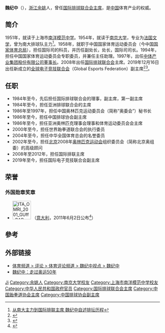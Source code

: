 '''魏纪中'''（{{bd|1936年|11月12日|}}），[[浙江|浙江]][[余姚|余姚]]人，曾任[[国际排球联合会|国际排球联合会]][[主席|主席]]，是[[中国|中国]]体育产业的权威。

== 简介 ==
1951年，就读于上海市[[南洋模范中学|南洋模范中学]]。1954年，就读于[[南京大学|南京大学]]，专业为[[法国|法国]][[文学|文学]]，曾为南大排球队主力<ref>[http://sports.sohu.com/20080630/n257820926.shtml 从南大主力到国际排联主席 魏纪中自述排坛历程]</ref>。1958年，就职于中国国家体育运动委员会（今中国[[国家体育总局|国家体育总局]]），担任国际司的科员，并历任副处长，处长，国际司司长。1994年，担任中国国家体育运动委员会专职委员，并兼任主任助理。1997年，出任[[中体产业集团股份有限公司|中体产业集团股份有限公司]][[董事长|董事长]]。2008年出任[[国际排球联合会|国际排球联合会]]主席。2019年12月16日出任新成立的[[全球电子竞技联合会|全球电子竞技联合会]]（Global Esports Federation）副主席<ref>{{cite web|url=https://globalesports.org/news/inaugural-meeting-gef-board/|title=INAUGURAL MEETING OF THE GEF BOARD|publisher=Global Esports Federation|accessdate=2020-08-16|quote=He is supported by three Vice Presidents - Mr Edward Cheng, Vice President, Tencent; Ms Charmaine Crooks, a five-time Olympian; and Mr Wei Jizhong, Honorary Life Vice President on the Olympic Council of Asia}}</ref><ref>{{cite news|url=http://paper.people.com.cn/rmrbhwb/html/2019-12/18/content_1962162.htm|title=国际电子竞技联合会在新加坡成立|publisher=人民日报海外版|date=2019-12-18|accessdate=2020-08-16}}</ref>。

== 任职 ==
*1984年至今，先后担任国际排球联合会的理事，副主席，第一副主席
*1984年至今，担任亚洲排球联合会的主席
*1986年至1997年，担任中国奥林匹克运动委员会（简称“奥委会”）秘书长
*1986年至今，担任中国排球协会副主席
*1986年至今，担任亚洲奥林匹克理事会理事和体育运动委员会会主席
*2000年至今，担任世界跆拳道联合会的执行委员
*2004年至今，担任中华全国体育总会的名誉委员
*2002年至今，担任[[北京|北京]]2008年[[奥林匹克运动会|奥林匹克运动会]]组织委员会（简称北京奥组委）的高级顾问
*2008年至2012年，担任国际排联主席
*2019年至今，担任国际电子竞技联合会副主席

==荣誉==
===外国勋章奖章===
* [[File:ITA_OMRI_2001_GUff_BAR.svg|60px]] {{link-it|意大利共和国功绩大军官勋章|Ordine al merito della Repubblica Italiana}}（[[意大利|意大利]]，2011年6月2日公布<ref>{{it}}{{cite web |url=https://www.quirinale.it/onorificenze/insigniti/314537 |title=Wei Dott. Jizhong |publisher=Presidenza della Repubblica |date= |accessdate=2021-08-30}}</ref>）

== 參考 ==
<references />

== 外部链接 ==
* [http://sports.sohu.com/s2005/8291/s226125363.shtml 体育频道 > 评论 > 体育评论频道 > 魏纪中视点 > 魏纪中]
* [http://finance.sina.com.cn/roll/20040811/0922940612.shtml 魏纪中：走过奥运50年]

{{Authority control}}
{{DEFAULTSORT:Wei魏}}
[[Category:魏姓|Ji]]
[[Category:余姚人|Category:余姚人]]
[[Category:南京大学校友|Category:南京大学校友]]
[[Category:上海市南洋模范中学校友|Category:上海市南洋模范中学校友]]
[[Category:中华人民共和国政府官员|Category:中华人民共和国政府官员]]
[[Category:国际排球联合会主席|Category:国际排球联合会主席]]
[[Category:中国跆拳道协会主席|Category:中国跆拳道协会主席]]
[[Category:中国排球协会副主席|Category:中国排球协会副主席]]